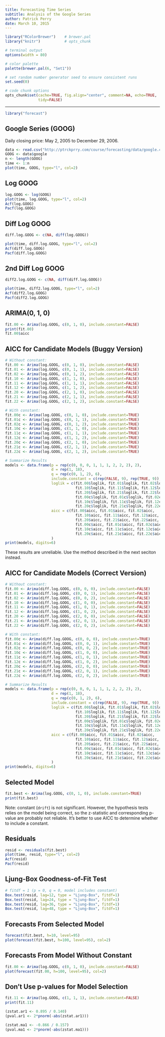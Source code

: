 ```yaml
---
title: Forecasting Time Series
subtitle: Analysis of the Google Series
author: Patrick Perry 
date: March 10, 2015
---
```


```r
library("RColorBrewer")    # brewer.pal
library("knitr")           # opts_chunk

# terminal output
options(width = 80)

# color palette
palette(brewer.pal(6, "Set1"))

# set random number generator seed to ensure consistent runs
set.seed(0)

# code chunk options
opts_chunk$set(cache=TRUE, fig.align="center", comment=NA, echo=TRUE,
               tidy=FALSE)
```



---

```r
library("forecast")
```


Google Series (GOOG)
--------------------
Daily closing price: May 2, 2005 to December 29, 2006.

```r
data <- read.csv("http://ptrckprry.com/course/forecasting/data/google.csv")
GOOG <- data$google
n <- length(GOOG)
time <- 1:n
plot(time, GOOG, type="l", col=2)
```


Log GOOG
--------

```r
log.GOOG <- log(GOOG)
plot(time, log.GOOG, type="l", col=2)
Acf(log.GOOG)
Pacf(log.GOOG)
```


Diff Log GOOG
-------------

```r
diff.log.GOOG <- c(NA, diff(log.GOOG))

plot(time, diff.log.GOOG, type="l", col=2)
Acf(diff.log.GOOG)
Pacf(diff.log.GOOG)
```


2nd Diff Log GOOG
-----------------

```r
diff2.log.GOOG <- c(NA, diff(diff.log.GOOG))

plot(time, diff2.log.GOOG, type="l", col=2)
Acf(diff2.log.GOOG)
Pacf(diff2.log.GOOG)
```


ARIMA(0, 1, 0)
--------------

```r
fit.00 <- Arima(log.GOOG, c(0, 1, 0), include.constant=FALSE)
print(fit.00)
fit.00$aicc
```


AICC for Candidate Models (Buggy Version)
-----------------------------------------

```r
# Without constant:
fit.00 <- Arima(log.GOOG, c(0, 1, 0), include.constant=FALSE)
fit.01 <- Arima(log.GOOG, c(0, 1, 1), include.constant=FALSE)
fit.02 <- Arima(log.GOOG, c(0, 1, 2), include.constant=FALSE)
fit.10 <- Arima(log.GOOG, c(1, 1, 0), include.constant=FALSE)
fit.11 <- Arima(log.GOOG, c(1, 1, 1), include.constant=FALSE)
fit.12 <- Arima(log.GOOG, c(1, 1, 2), include.constant=FALSE)
fit.20 <- Arima(log.GOOG, c(2, 1, 0), include.constant=FALSE)
fit.21 <- Arima(log.GOOG, c(2, 1, 1), include.constant=FALSE)
fit.22 <- Arima(log.GOOG, c(2, 1, 2), include.constant=FALSE)

# With constant:
fit.00c <- Arima(log.GOOG, c(0, 1, 0), include.constant=TRUE)
fit.01c <- Arima(log.GOOG, c(0, 1, 1), include.constant=TRUE)
fit.02c <- Arima(log.GOOG, c(0, 1, 2), include.constant=TRUE)
fit.10c <- Arima(log.GOOG, c(1, 1, 0), include.constant=TRUE)
fit.11c <- Arima(log.GOOG, c(1, 1, 1), include.constant=TRUE)
fit.12c <- Arima(log.GOOG, c(1, 1, 2), include.constant=TRUE)
fit.20c <- Arima(log.GOOG, c(2, 1, 0), include.constant=TRUE)
fit.21c <- Arima(log.GOOG, c(2, 1, 1), include.constant=TRUE)
fit.22c <- Arima(log.GOOG, c(2, 1, 2), include.constant=TRUE)

# Summarize Results
models <- data.frame(p = rep(c(0, 0, 0, 1, 1, 1, 2, 2, 2), 2),
                     d = rep(1, 18),
                     q = rep(c(0, 1, 2), 6),
                     include.constant = c(rep(FALSE, 9), rep(TRUE, 9)),
                     loglik = c(fit.00$loglik, fit.01$loglik, fit.02$loglik,
                                fit.10$loglik, fit.11$loglik, fit.12$loglik,
                                fit.20$loglik, fit.21$loglik, fit.22$loglik,
                                fit.00c$loglik, fit.01c$loglik, fit.02c$loglik,
                                fit.10c$loglik, fit.11c$loglik, fit.12c$loglik,
                                fit.20c$loglik, fit.21c$loglik, fit.22c$loglik),
                     aicc = c(fit.00$aicc, fit.01$aicc, fit.02$aicc,
                                fit.10$aicc, fit.11$aicc, fit.12$aicc,
                                fit.20$aicc, fit.21$aicc, fit.22$aicc,
                                fit.00c$aicc, fit.01c$aicc, fit.02c$aicc,
                                fit.10c$aicc, fit.11c$aicc, fit.12c$aicc,
                                fit.20c$aicc, fit.21c$aicc, fit.22c$aicc)
                     )
print(models, digits=6)
```
These results are unreliable.  Use the method described in the next seciton
instead.




AICC for Candidate Models (Correct Version)
-------------------------------------------

```r
# Without constant:
fit.00 <- Arima(diff.log.GOOG, c(0, 0, 0), include.constant=FALSE)
fit.01 <- Arima(diff.log.GOOG, c(0, 0, 1), include.constant=FALSE)
fit.02 <- Arima(diff.log.GOOG, c(0, 0, 2), include.constant=FALSE)
fit.10 <- Arima(diff.log.GOOG, c(1, 0, 0), include.constant=FALSE)
fit.11 <- Arima(diff.log.GOOG, c(1, 0, 1), include.constant=FALSE)
fit.12 <- Arima(diff.log.GOOG, c(1, 0, 2), include.constant=FALSE)
fit.20 <- Arima(diff.log.GOOG, c(2, 0, 0), include.constant=FALSE)
fit.21 <- Arima(diff.log.GOOG, c(2, 0, 1), include.constant=FALSE)
fit.22 <- Arima(diff.log.GOOG, c(2, 0, 2), include.constant=FALSE)

# With constant:
fit.00c <- Arima(diff.log.GOOG, c(0, 0, 0), include.constant=TRUE)
fit.01c <- Arima(diff.log.GOOG, c(0, 0, 1), include.constant=TRUE)
fit.02c <- Arima(diff.log.GOOG, c(0, 0, 2), include.constant=TRUE)
fit.10c <- Arima(diff.log.GOOG, c(1, 0, 0), include.constant=TRUE)
fit.11c <- Arima(diff.log.GOOG, c(1, 0, 1), include.constant=TRUE)
fit.12c <- Arima(diff.log.GOOG, c(1, 0, 2), include.constant=TRUE)
fit.20c <- Arima(diff.log.GOOG, c(2, 0, 0), include.constant=TRUE)
fit.21c <- Arima(diff.log.GOOG, c(2, 0, 1), include.constant=TRUE)
fit.22c <- Arima(diff.log.GOOG, c(2, 0, 2), include.constant=TRUE)

# Summarize Results
models <- data.frame(p = rep(c(0, 0, 0, 1, 1, 1, 2, 2, 2), 2),
                     d = rep(1, 18),
                     q = rep(c(0, 1, 2), 6),
                     include.constant = c(rep(FALSE, 9), rep(TRUE, 9)),
                     loglik = c(fit.00$loglik, fit.01$loglik, fit.02$loglik,
                                fit.10$loglik, fit.11$loglik, fit.12$loglik,
                                fit.20$loglik, fit.21$loglik, fit.22$loglik,
                                fit.00c$loglik, fit.01c$loglik, fit.02c$loglik,
                                fit.10c$loglik, fit.11c$loglik, fit.12c$loglik,
                                fit.20c$loglik, fit.21c$loglik, fit.22c$loglik),
                     aicc = c(fit.00$aicc, fit.01$aicc, fit.02$aicc,
                                fit.10$aicc, fit.11$aicc, fit.12$aicc,
                                fit.20$aicc, fit.21$aicc, fit.22$aicc,
                                fit.00c$aicc, fit.01c$aicc, fit.02c$aicc,
                                fit.10c$aicc, fit.11c$aicc, fit.12c$aicc,
                                fit.20c$aicc, fit.21c$aicc, fit.22c$aicc)
                     )
print(models, digits=6)
```

Selected Model
--------------

```r
fit.best <- Arima(log.GOOG, c(0, 1, 0), include.constant=TRUE)
print(fit.best)
```

Note: constant (`drift`) is not significant.  However, the hypothesis tests
relies on the model being correct, so the z-statistic and corresponding
p-value are probably not reliable.  It's better to use AICC to determine
whether to include a constant.


Residuals
---------

```r
resid <- residuals(fit.best)
plot(time, resid, type="l", col=2)
Acf(resid)
Pacf(resid)
```


Ljung-Box Goodness-of-Fit Test
------------------------------

```r
# fitdf = 1 (p = 0, q = 0, model includes constant)
Box.test(resid, lag=12, type = "Ljung-Box", fitdf=1)
Box.test(resid, lag=24, type = "Ljung-Box", fitdf=1)
Box.test(resid, lag=36, type = "Ljung-Box", fitdf=1)
Box.test(resid, lag=48, type = "Ljung-Box", fitdf=1)
```



Forecasts From Selected Model
-----------------------------
```r
forecast(fit.best, h=10, level=95)
plot(forecast(fit.best, h=100, level=95), col=2)
```


Forecasts From Model Without Constant
-------------------------------------
```r
fit.00 <- Arima(log.GOOG, c(0, 1, 0), include.constant=FALSE)
plot(forecast(fit.00, h=100, level=95), col=2)
```


Don't Use p-values for Model Selection
--------------------------------------

```r
fit.11 <- Arima(log.GOOG, c(1, 1, 1), include.constant=FALSE)
print(fit.11)

(zstat.ar1 <- 0.895 / 0.140)
(pval.ar1 <- 2*pnorm(-abs(zstat.ar1)))

(zstat.ma1 <- -0.866 / 0.157)
(pval.ma1 <- 2*pnorm(-abs(zstat.ma1)))
```

